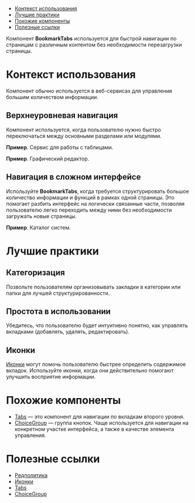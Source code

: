 
<MdxMenu>

- [Контекст использования](#контекст-использования)
- [Лучшие практики](#лучшие-практики)
- [Похожие компоненты](#похожие-компоненты)
- [Полезные ссылки](#полезные-ссылки)

</MdxMenu>

Компонент **BookmarkTabs** используется для быстрой навигации по страницам с различным контентом без необходимости перезагрузки страницы.

<MdxImage src={start_example} />

# Контекст использования

Компонент обычно используется в веб-сервисах для управления большим количеством информации.

## Верхнеуровневая навигация

Компонент используется, когда пользователю нужно быстро переключаться между основными разделами или модулями.

**Пример**. Сервис для работы с таблицами.

<MdxImage src={table} />

**Пример**. Графический редактор.

<MdxImage src={graphics} />

## Навигация в сложном интерфейсе

Используйте **BookmarkTabs**, когда требуется структурировать большое количество информации и функций в рамках одной страницы. Это помогает разбить интерфейс на логически связанные части, позволяя пользователю легко переходить между ними без необходимости загружать новые страницы.

**Пример**. Каталог систем.

<MdxImage src={mdi} />

# Лучшие практики

## Категоризация

Позвольте пользователям организовывать закладки в категории или папки для лучшей структурированности.

## Простота в использовании

Убедитесь, что пользователю будет интуитивно понятно, как управлять вкладками (добавлять, удалять, редактировать).

## Иконки

[Иконки](##LIBS.LIB.STAND/lib:icons/stand:icons-icon-stable) могут помочь пользователю быстрее определить содержимое вкладок. Используйте иконки, когда они действительно помогают улучшить восприятие информации.

# Похожие компоненты

- [Tabs](##LIBS.LIB.STAND/lib:uikit/stand:components-tabs-stable) — это компонент для навигации по вкладкам второго уровня.
- [ChoiceGroup](##LIBS.LIB.STAND/lib:uikit/stand:components-choicegroup-stable) — группа кнопок. Чаще используется для навигации на конкретном участке интерфейса, а также в качестве элемента управления.

# Полезные ссылки

- [Редполитика](##LIBS.LIB.STAND/lib:portal/stand:guidelines-editorialpolicy)
- [Иконки](##LIBS.LIB.STAND/lib:icons/stand:icons-icon-stable)
- [Tabs](##LIBS.LIB.STAND/lib:uikit/stand:components-tabs-stable)
- [ChoiceGroup](##LIBS.LIB.STAND/lib:uikit/stand:components-choicegroup-stable)
